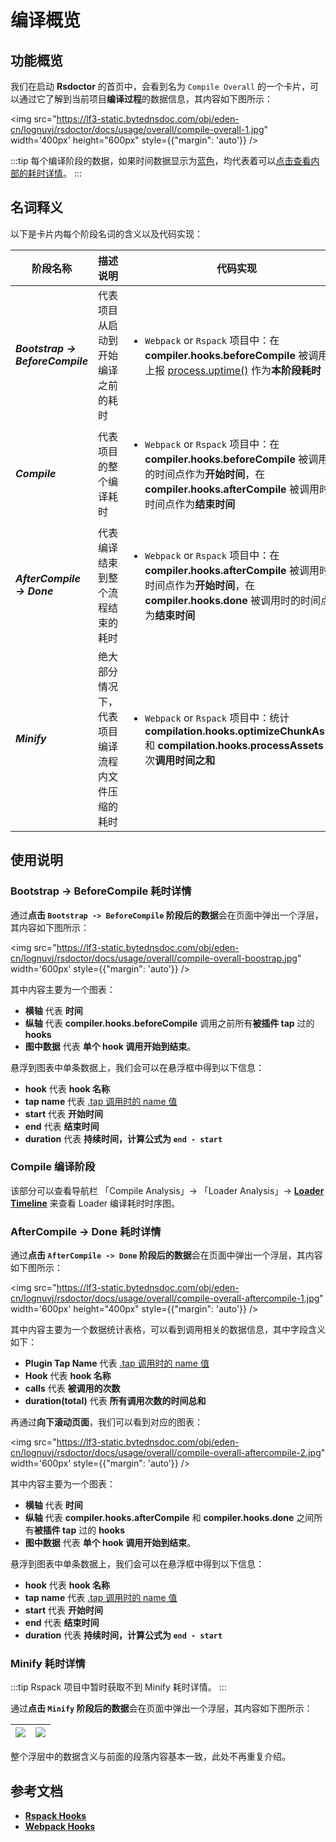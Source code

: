 # 编译概览

## 功能概览

我们在启动 **Rsdoctor** 的首页中，会看到名为 `Compile Overall` 的一个卡片，可以通过它了解到当前项目**编译过程**的数据信息，其内容如下图所示：

<img src="https://lf3-static.bytednsdoc.com/obj/eden-cn/lognuvj/rsdoctor/docs/usage/overall/compile-overall-1.jpg" width='400px' height="600px" style={{"margin": 'auto'}} />

:::tip
每个编译阶段的数据，如果时间数据显示为<u>蓝色</u>，均代表着可以<u>点击查看内部的耗时详情</u>。
:::

## 名词释义

以下是卡片内每个阶段名词的含义以及代码实现：


| 阶段名称                                 |  描述说明        | 代码实现                  |                                                                                                                                                                                                                                                                        
| ---------------------------------------- | ---------------------------------------------------------------------- | ----------------------------------------------------------------------------------------------------------------------------------------------------------------- |
| <b><i>Bootstrap -> BeforeCompile</i></b> | 代表项目从启动到开始编译之前的耗时                    | <ul><li>`Webpack` or `Rspack` 项目中：在 **compiler.hooks.beforeCompile** 被调用时上报 [process.uptime()](https://nodejs.org/dist/latest-v18.x/docs/api/process.html#processuptime) 作为<b>本阶段耗时</b></li></ul>                                    |
| <b><i>Compile</i></b>                    | 代表项目的整个编译耗时                           | <ul><li>`Webpack` or `Rspack` 项目中：在 **compiler.hooks.beforeCompile** 被调用时的时间点作为<b>开始时间</b>，在 **compiler.hooks.afterCompile** 被调用时的时间点作为<b>结束时间</b></li></ul> |
| <b><i>AfterCompile -> Done</i></b>       | 代表编译结束到整个流程结束的耗时                 | <ul><li>`Webpack` or `Rspack` 项目中：在 **compiler.hooks.afterCompile** 被调用时的时间点作为<b>开始时间</b>，在 **compiler.hooks.done** 被调用时的时间点作为<b>结束时间</b></li></ul>                   |
| <b><i>Minify</i></b>                     | 绝大部分情况下，代表项目编译流程内文件压缩的耗时 | <ul><li>`Webpack` or `Rspack` 项目中：统计 **compilation.hooks.optimizeChunkAssets** 和 **compilation.hooks.processAssets** 每次<b>调用时间之和</b></li></ul>                      |

## 使用说明

### Bootstrap -> BeforeCompile 耗时详情

通过**点击 `Bootstrap -> BeforeCompile` 阶段后的数据**会在页面中弹出一个浮层，其内容如下图所示：

<img src="https://lf3-static.bytednsdoc.com/obj/eden-cn/lognuvj/rsdoctor/docs/usage/overall/compile-overall-boostrap.jpg" width='600px' style={{"margin": 'auto'}} />

其中内容主要为一个图表：

- **横轴** 代表 **时间**
- **纵轴** 代表 **compiler.hooks.beforeCompile** 调用之前所有**被插件 tap** 过的 **hooks**
- **图中数据** 代表 **单个 hook 调用开始到结束**。

悬浮到图表中单条数据上，我们会可以在悬浮框中得到以下信息：

- **hook** 代表 **hook 名称**
- **tap name** 代表 [.tap 调用时的 name 值](https://github.com/webpack/tapable#hookhookmap-interface)
- **start** 代表 **开始时间**
- **end** 代表 **结束时间**
- **duration** 代表 **持续时间，计算公式为 `end - start`**

### Compile 编译阶段

该部分可以查看导航栏 「Compile Analysis」-> 「Loader Analysis」-> [**Loader Timeline**](./loaders-timeline.mdx) 来查看 Loader 编译耗时时序图。

### AfterCompile -> Done 耗时详情

通过**点击 `AfterCompile -> Done` 阶段后的数据**会在页面中弹出一个浮层，其内容如下图所示：

<img src="https://lf3-static.bytednsdoc.com/obj/eden-cn/lognuvj/rsdoctor/docs/usage/overall/compile-overall-aftercompile-1.jpg" width='600px' height="400px" style={{"margin": 'auto'}} />

其中内容主要为一个数据统计表格，可以看到调用相关的数据信息，其中字段含义如下：

- **Plugin Tap Name** 代表 [.tap 调用时的 name 值](https://github.com/webpack/tapable#hookhookmap-interface)
- **Hook** 代表 **hook 名称**
- **calls** 代表 **被调用的次数**
- **duration(total)** 代表 **所有调用次数的时间总和**

再通过**向下滚动页面**，我们可以看到对应的图表：

<img src="https://lf3-static.bytednsdoc.com/obj/eden-cn/lognuvj/rsdoctor/docs/usage/overall/compile-overall-aftercompile-2.jpg" width='600px' style={{"margin": 'auto'}} />

其中内容主要为一个图表：

- **横轴** 代表 **时间**
- **纵轴** 代表 **compiler.hooks.afterCompile** 和 **compiler.hooks.done** 之间所有**被插件 tap** 过的 **hooks**
- **图中数据** 代表 **单个 hook 调用开始到结束**。

悬浮到图表中单条数据上，我们会可以在悬浮框中得到以下信息：

- **hook** 代表 **hook 名称**
- **tap name** 代表 [.tap 调用时的 name 值](https://github.com/webpack/tapable#hookhookmap-interface)
- **start** 代表 **开始时间**
- **end** 代表 **结束时间**
- **duration** 代表 **持续时间，计算公式为 `end - start`**

### Minify 耗时详情

:::tip
Rspack 项目中暂时获取不到 Minify 耗时详情。
:::

通过**点击 `Minify` 阶段后的数据**会在页面中弹出一个浮层，其内容如下图所示：


| <img src="https://lf3-static.bytednsdoc.com/obj/eden-cn/lognuvj/rsdoctor/docs/usage/overall/compile-overall-minify-1.jpg" /> | <img src="https://lf3-static.bytednsdoc.com/obj/eden-cn/lognuvj/rsdoctor/docs/usage/overall/compile-overall-minify-2.jpg" /> |
| --------------------------- | ------------------------------- |

整个浮层中的数据含义与前面的段落内容基本一致，此处不再重复介绍。

## 参考文档

- [**Rspack Hooks**](https://www.rspack.dev/api/plugin-api.html#beforecompile)
- [**Webpack Hooks**](https://webpack.js.org/api/compilation-hooks/)